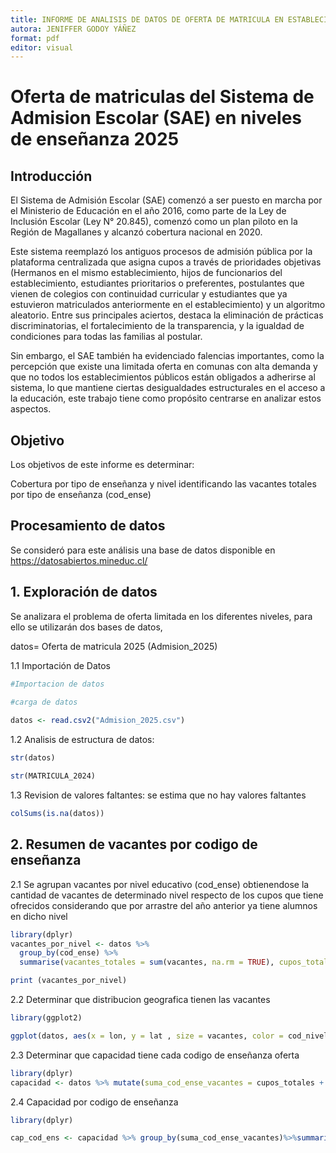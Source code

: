 ```yaml
---
title: INFORME DE ANALISIS DE DATOS DE OFERTA DE MATRICULA EN ESTABLECIMIENTOS CON EDUCACION PARVULARIA, BASICA Y MEDIA ADMISIÓN SAE 2025
autora: JENIFFER GODOY YÁÑEZ
format: pdf
editor: visual
---
```


# Oferta de matriculas del Sistema de Admision Escolar (SAE) en niveles de enseñanza 2025

## Introducción

El Sistema de Admisión Escolar (SAE) comenzó a ser puesto en marcha por el Ministerio de Educación en el año 2016, como parte de la Ley de Inclusión Escolar (Ley N° 20.845), comenzó como un plan piloto en la Región de Magallanes y alcanzó cobertura nacional en 2020.

Este sistema reemplazó los antiguos procesos de admisión pública por la plataforma centralizada que asigna cupos a través de prioridades objetivas (Hermanos en el mismo establecimiento, hijos de funcionarios del establecimiento, estudiantes prioritarios o preferentes, postulantes que vienen de colegios con continuidad curricular y estudiantes que ya estuvieron matriculados anteriormente en el establecimiento) y un algoritmo aleatorio. Entre sus principales aciertos, destaca la eliminación de prácticas discriminatorias, el fortalecimiento de la transparencia, y la igualdad de condiciones para todas las familias al postular.

Sin embargo, el SAE también ha evidenciado falencias importantes, como la percepción que existe una limitada oferta en comunas con alta demanda y que no todos los establecimientos públicos están obligados a adherirse al sistema, lo que mantiene ciertas desigualdades estructurales en el acceso a la educación, este trabajo tiene como propósito centrarse en analizar estos aspectos.

## Objetivo

Los objetivos de este informe es determinar:

Cobertura por tipo de enseñanza y nivel identificando las vacantes totales por tipo de enseñanza (cod_ense)

## Procesamiento de datos

Se consideró para este análisis una base de datos disponible en <https://datosabiertos.mineduc.cl/>

## 1. Exploración de datos

Se analizara el problema de oferta limitada en los diferentes niveles, para ello se utilizarán dos bases de datos,

datos= Oferta de matricula 2025 (Admision_2025)

1.1 Importación de Datos

```r
#Importacion de datos

#carga de datos
  
datos <- read.csv2("Admision_2025.csv")

```

1.2 Analisis de estructura de datos:

```r
str(datos)
```

```r
str(MATRICULA_2024)
```

1.3 Revision de valores faltantes: se estima que no hay valores faltantes

```r
colSums(is.na(datos))
```

## 2. Resumen de vacantes por codigo de enseñanza

2.1 Se agrupan vacantes por nivel educativo (cod_ense) obtienendose la cantidad de vacantes de determinado nivel respecto de los cupos que tiene ofrecidos considerando que por arrastre del año anterior ya tiene alumnos en dicho nivel

```r
library(dplyr)
vacantes_por_nivel <- datos %>%
  group_by(cod_ense) %>%
  summarise(vacantes_totales = sum(vacantes, na.rm = TRUE), cupos_totales = sum(cupos_totales, na.rm = TRUE)) %>% arrange(desc(vacantes_totales))

print (vacantes_por_nivel)
```

2.2 Determinar que distribucion geografica tienen las vacantes

```r
library(ggplot2)

ggplot(datos, aes(x = lon, y = lat , size = vacantes, color = cod_nivel)) + geom_point(alpha = 0.6) + labs(title = "Distribucion geografica de vacantes por codigo de enseñanza") + theme_minimal()

```

2.3 Determinar que capacidad tiene cada codigo de enseñanza oferta

```r
library(dplyr)
capacidad <- datos %>% mutate(suma_cod_ense_vacantes = cupos_totales + vacantes)
```

2.4 Capacidad por codigo de enseñanza

```r
library(dplyr)

cap_cod_ens <- capacidad %>% group_by(suma_cod_ense_vacantes)%>%summarise(suma_total=suma_cod_ense_vacantes, na.rm = TRUE)                 
```
